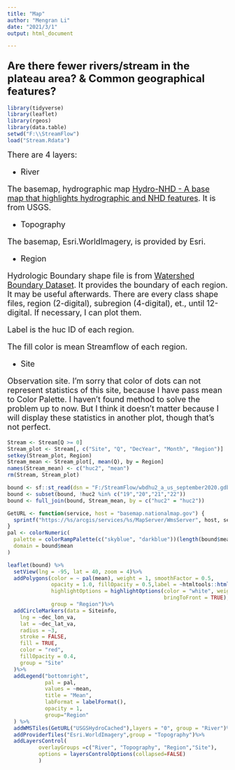 ```yaml
---
title: "Map"
author: "Mengran Li"
date: "2021/3/1"
output: html_document

---
```


###  <font size="5"> Are there fewer rivers/stream in the plateau area? & Common geographical features?</font>

```r
library(tidyverse)
library(leaflet)
library(rgeos)
library(data.table)
setwd("F:\\StreamFlow")
load("Stream.Rdata")
```
<font size="4">
There are 4 layers:

-  River

The basemap, hydrographic map [Hydro-NHD - A base map that highlights hydrographic and NHD features](https://waterdata.usgs.gov/blog/basemaps/). It is from USGS.

-  Topography

The basemap, Esri.WorldImagery, is provided by Esri.

-  Region

Hydrologic Boundary shape file is from [Watershed Boundary Dataset](https://www.usgs.gov/core-science-systems/ngp/national-hydrography/watershed-boundary-dataset?qt-science_support_page_related_con=4#qt-science_support_page_related_con). It provides the boundary of each region. It may be useful afterwards. There are every class shape files, region (2-digital), subregion (4-digital), et., until 12-digital. If necessary, I can plot them.

Label is the huc ID of each region.

The fill color is mean Streamflow of each region.

-  Site

Observation site. I'm sorry that color of dots can not represent statistics of this site, because I have pass mean to Color Palette. I haven't found method to solve the problem up to now. But I think it doesn't matter because I will display these statistics in another plot, though that's not perfect.

</font>

```r
Stream <- Stream[Q >= 0]
Stream_plot <- Stream[, c("Site", "Q", "DecYear", "Month", "Region")]
setkey(Stream_plot, Region)
Stream_mean <- Stream_plot[, mean(Q), by = Region]
names(Stream_mean) <- c("huc2", "mean")
rm(Stream, Stream_plot)
```


```r
bound <- sf::st_read(dsn = "F:/StreamFlow/wbdhu2_a_us_september2020.gdb")
bound <- subset(bound, !huc2 %in% c("19","20","21","22"))
bound <- full_join(bound, Stream_mean, by = c("huc2" = "huc2"))

```

```r
GetURL <- function(service, host = "basemap.nationalmap.gov") {
  sprintf("https://%s/arcgis/services/%s/MapServer/WmsServer", host, service)
}
pal <- colorNumeric(
  palette = colorRampPalette(c("skyblue", "darkblue"))(length(bound$mean)),
  domain = bound$mean
)

leaflet(bound) %>%
  setView(lng = -95, lat = 40, zoom = 4)%>%
  addPolygons(color = ~ pal(mean), weight = 1, smoothFactor = 0.5,
              opacity = 1.0, fillOpacity = 0.5,label = ~htmltools::htmlEscape(paste(huc2, name)),
              highlightOptions = highlightOptions(color = "white", weight = 2,
                                                  bringToFront = TRUE),
              group = "Region")%>%
  addCircleMarkers(data = Siteinfo,
    lng = ~dec_lon_va,
    lat = ~dec_lat_va,
    radius = ~3,
    stroke = FALSE,
    fill = TRUE,
    color = "red",
    fillOpacity = 0.4,
    group = "Site"
  )%>%
  addLegend("bottomright",
            pal = pal,
            values = ~mean,
            title = "Mean",
            labFormat = labelFormat(),
            opacity = 1,
            group="Region"
  ) %>%
  addWMSTiles(GetURL("USGSHydroCached"),layers = "0", group = "River")%>%
  addProviderTiles("Esri.WorldImagery",group = "Topography")%>%
  addLayersControl(
          overlayGroups =c("River", "Topography", "Region","Site"),
          options = layersControlOptions(collapsed=FALSE)
          )
  
```












